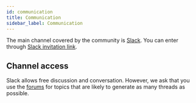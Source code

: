 ```yaml
---
id: communication
title: Communication
sidebar_label: Communication
---
```



The main channel covered by the community is [Slack](https://slack.com).
You can enter through [Slack invitation link](https://dooboolab.com/joinCPKorea).

<AdFitMobileBanner
  unit="DAN-YpcHf9p49U5ykXi8"
  className="adfit-top-mobile"
/>

## Channel access

Slack allows free discussion and conversation.
However, we ask that you use the [forums](https://forums.crossplatformkorea.com) for topics that are likely to generate as many threads as possible.
